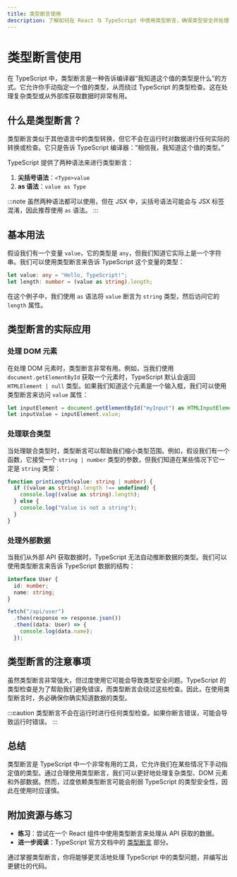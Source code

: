 ```yaml
---
title: 类型断言使用
description: 了解如何在 React 与 TypeScript 中使用类型断言，确保类型安全并处理复杂场景。
---
```


# 类型断言使用

在 TypeScript 中，类型断言是一种告诉编译器“我知道这个值的类型是什么”的方式。它允许你手动指定一个值的类型，从而绕过 TypeScript 的类型检查。这在处理复杂类型或从外部库获取数据时非常有用。

## 什么是类型断言？

类型断言类似于其他语言中的类型转换，但它不会在运行时对数据进行任何实际的转换或检查。它只是告诉 TypeScript 编译器：“相信我，我知道这个值的类型。”

TypeScript 提供了两种语法来进行类型断言：

1. **尖括号语法**：`<Type>value`
2. **as 语法**：`value as Type`

:::note
虽然两种语法都可以使用，但在 JSX 中，尖括号语法可能会与 JSX 标签混淆，因此推荐使用 `as` 语法。
:::

## 基本用法

假设我们有一个变量 `value`，它的类型是 `any`，但我们知道它实际上是一个字符串。我们可以使用类型断言来告诉 TypeScript 这个变量的类型：

```typescript
let value: any = "Hello, TypeScript!";
let length: number = (value as string).length;
```

在这个例子中，我们使用 `as` 语法将 `value` 断言为 `string` 类型，然后访问它的 `length` 属性。

## 类型断言的实际应用

### 处理 DOM 元素

在处理 DOM 元素时，类型断言非常有用。例如，当我们使用 `document.getElementById` 获取一个元素时，TypeScript 默认会返回 `HTMLElement | null` 类型。如果我们知道这个元素是一个输入框，我们可以使用类型断言来访问 `value` 属性：

```typescript
let inputElement = document.getElementById("myInput") as HTMLInputElement;
let inputValue = inputElement.value;
```

### 处理联合类型

当处理联合类型时，类型断言可以帮助我们缩小类型范围。例如，假设我们有一个函数，它接受一个 `string | number` 类型的参数，但我们知道在某些情况下它一定是 `string` 类型：

```typescript
function printLength(value: string | number) {
  if ((value as string).length !== undefined) {
    console.log((value as string).length);
  } else {
    console.log("Value is not a string");
  }
}
```

### 处理外部数据

当我们从外部 API 获取数据时，TypeScript 无法自动推断数据的类型。我们可以使用类型断言来告诉 TypeScript 数据的结构：

```typescript
interface User {
  id: number;
  name: string;
}

fetch("/api/user")
  .then(response => response.json())
  .then((data: User) => {
    console.log(data.name);
  });
```

## 类型断言的注意事项

虽然类型断言非常强大，但过度使用它可能会导致类型安全问题。TypeScript 的类型检查是为了帮助我们避免错误，而类型断言会绕过这些检查。因此，在使用类型断言时，务必确保你确实知道数据的类型。

:::caution
类型断言不会在运行时进行任何类型检查。如果你断言错误，可能会导致运行时错误。
:::

## 总结

类型断言是 TypeScript 中一个非常有用的工具，它允许我们在某些情况下手动指定值的类型。通过合理使用类型断言，我们可以更好地处理复杂类型、DOM 元素和外部数据。然而，过度依赖类型断言可能会削弱 TypeScript 的类型安全性，因此在使用时应谨慎。

## 附加资源与练习

- **练习**：尝试在一个 React 组件中使用类型断言来处理从 API 获取的数据。
- **进一步阅读**：TypeScript 官方文档中的 [类型断言](https://www.typescriptlang.org/docs/handbook/2/everyday-types.html#type-assertions) 部分。

通过掌握类型断言，你将能够更灵活地处理 TypeScript 中的类型问题，并编写出更健壮的代码。